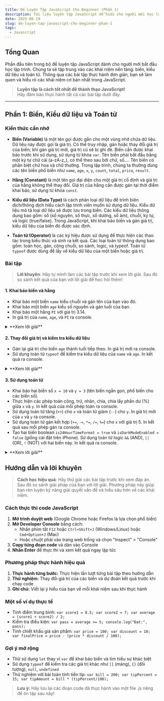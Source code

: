 ```yaml
---
title: Đề Luyện Tập JavaScript Cho Beginner (Phần 1)
description: Tài liệu luyện tập JavaScript dễ hiểu cho người mới học lập trình với các bài tập cơ bản về biến, kiểu dữ liệu và toán tử, sử dụng tên biến phổ biến.
date: 2025-06-19
slug: de-luyen-tap-javascript-cho-beginner-phan-1
tags:
  - Javascript
---
```


## Tổng Quan

Phần đầu tiên trong bộ đề luyện tập JavaScript dành cho người mới bắt đầu học lập trình. Chúng ta sẽ tập trung vào các khái niệm nền tảng: biến, kiểu dữ liệu và toán tử. Thông qua các bài tập thực hành đơn giản, bạn sẽ làm quen và hiểu rõ các khái niệm cơ bản nhất trong JavaScript.

> **Luyện tập là cách tốt nhất để thành thạo JavaScript!**  
> Hãy đảm bảo thực hành tất cả các bài tập dưới đây.

---

## Phần 1: Biến, Kiểu dữ liệu và Toán tử

### Kiến thức cần nhớ

- **Biến (Variable)** là một tên gọi được gắn cho một vùng nhớ chứa dữ liệu. Dữ liệu này được gọi là giá trị. Có thể truy nhập, gán hoặc thay đổi giá trị của biến; khi gán giá trị mới, giá trị cũ sẽ bị ghi đè. Biến cần được khai báo trước khi sử dụng, sử dụng từ khóa `var`. Tên biến phải bắt đầu bằng một ký tự chữ cái (a-zA-z_), có thể theo sau bởi chữ, số.... Tên biến có phân biệt chữ hoa và chữ thường. Trong lập trình, chúng ta thường dùng các tên biến phổ biến như `name`, `age`, `x`, `y`, `count`, `total`, `price`, `result`.

- **Hằng (Constant)** là một tên gọi đại diện cho một giá trị cố định và giá trị của hằng không thể thay đổi. Giá trị của hằng cần được gán tại thời điểm khai báo, sử dụng từ khóa `const`.

- **Kiểu dữ liệu (Data Type)** là cách phân loại dữ liệu để trình biên dịch/thông dịch hiểu cách lập trình viên muốn sử dụng dữ liệu. Kiểu dữ liệu mô tả loại dữ liệu sẽ được lưu trong biến. Các kiểu dữ liệu thông dụng bao gồm: số (số nguyên, số thực, số dương, số âm), chuỗi, ký tự, và logic (true/false). Trong JavaScript, khi khai báo biến và gán giá trị, kiểu dữ liệu của biến đó được xác định.

- **Toán tử (Operator)** là các ký hiệu được sử dụng để thực hiện các thao tác trong biểu thức và sinh ra kết quả. Các loại toán tử thông dụng bao gồm: toán học, gán, cộng chuỗi, so sánh, logic, và typeof. Toán tử `typeof` được dùng để lấy về kiểu dữ liệu của một biến hoặc giá trị.

### Bài tập

> **Lời khuyên**: Hãy tự mình làm các bài tập trước khi xem lời giải. Sau đó so sánh kết quả của bạn với lời giải để học hỏi thêm!

#### 1. Khai báo biến và hằng

- Khai báo một biến `name` kiểu chuỗi và gán tên của bạn vào đó.
- Khai báo một biến `age` kiểu số nguyên và gán tuổi của bạn.
- Khai báo một hằng `PI` với giá trị 3.14.
- In giá trị của `name`, `age`, và `PI` ra console.

<details>
<summary>**Xem lời giải**</summary>

```javascript
// Khai báo biến và hằng
var name = "WanBi";
var age = 30;
const PI = 3.14;

// In ra console
console.log("Tên:", name);
console.log("Tuổi:", age);
console.log("Giá trị PI:", PI);
```
</details>

#### 2. Thay đổi giá trị và kiểm tra kiểu dữ liệu

- Gán lại giá trị cho biến `age` thành tuổi tiếp theo. In giá trị mới ra console.
- Sử dụng toán tử `typeof` để kiểm tra kiểu dữ liệu của `name` và `age`. In kết quả ra console.

<details>
<summary>**Xem lời giải**</summary>

```javascript
// Gán lại giá trị
age = age + 1;    // Cách đầy đủ
// hoặc 
age += 1;         // Cách viết gọn hơn
console.log("Tuổi sau sinh nhật:", age);

// Kiểm tra kiểu dữ liệu
console.log("Kiểu dữ liệu của name:", typeof name);  // Kết quả: string
console.log("Kiểu dữ liệu của age:", typeof age);    // Kết quả: number
```
</details>

#### 3. Sử dụng toán tử

- Khai báo hai biến số `x = 10` và `y = 3` (tên biến ngắn gọn, phổ biến cho các biến số).
- Thực hiện các phép toán cộng, trừ, nhân, chia, chia lấy phần dư (%) giữa `x` và `y`. In kết quả của mỗi phép toán ra console.
- Sử dụng toán tử tăng (`++`) cho `x` và toán tử giảm (`--`) cho `y`. In giá trị mới của `x` và `y` ra console.
- Sử dụng toán tử gán kết hợp (`+=`, `-=`, `*=`, `/=`, `%=`) cho `x` với giá trị 5. In kết quả sau mỗi phép gán ra console.
- Tạo hai biến boolean `is24HourTimeFormat = true` và `isDarkModeEnabled = false` (giống cài đặt trên iPhone). Sử dụng toán tử logic `&&` (AND), `||` (OR), `!` (NOT) với hai biến này. In kết quả ra console.

<details>
<summary>**Xem lời giải**</summary>

```javascript
// Khai báo biến số
var x = 10;
var y = 3;

// Thực hiện phép toán cơ bản
console.log("x + y =", x + y);    // Kết quả: 13
console.log("x - y =", x - y);    // Kết quả: 7
console.log("x * y =", x * y);    // Kết quả: 30
console.log("x / y =", x / y);    // Kết quả: 3.3333...
console.log("x % y =", x % y);    // Kết quả: 1 (phần dư của 10 ÷ 3)

// Sử dụng toán tử tăng/giảm
x++;  // tăng x lên 1
y--;  // giảm y đi 1
console.log("x sau khi tăng:", x);  // Kết quả: 11
console.log("y sau khi giảm:", y);  // Kết quả: 2

// Sử dụng toán tử gán kết hợp
x += 5;  // x = x + 5
console.log("x += 5:", x);  // Kết quả: 16

x -= 5;  // x = x - 5
console.log("x -= 5:", x);  // Kết quả: 11

x *= 2;  // x = x * 2
console.log("x *= 2:", x);  // Kết quả: 22

x /= 2;  // x = x / 2
console.log("x /= 2:", x);  // Kết quả: 11

x %= 5;  // x = x % 5
console.log("x %= 5:", x);  // Kết quả: 1
```

**Toán tử logic với biến boolean - ví dụ cài đặt trên iPhone**

![Cài đặt màn hình & độ sáng](./cai-dat-man-hinh-va-do-sang.jpg)

```javascript
var isDarkModeEnabled = false;     // Chế độ tối: tắt
```

![Cài đặt Ngày & Giờ](./cai-dat-ngay-va-gio.jpg)

```javascript
var is24HourTimeFormat = true;     // Định dạng thời gian 24 giờ: bật

console.log("is24HourTimeFormat && isDarkModeEnabled:", is24HourTimeFormat && isDarkModeEnabled);  // AND: false
console.log("is24HourTimeFormat || isDarkModeEnabled:", is24HourTimeFormat || isDarkModeEnabled);  // OR: true
console.log("!is24HourTimeFormat:", !is24HourTimeFormat);  // NOT: false
console.log("!isDarkModeEnabled:", !isDarkModeEnabled);    // NOT: true
```
</details>

## Hướng dẫn và lời khuyên

> **Cách học hiệu quả**: Hãy thử giải các bài tập trước khi xem đáp án. Sau đó so sánh giải pháp của bạn với lời giải. Phương pháp này giúp bạn rèn luyện kỹ năng giải quyết vấn đề và hiểu sâu hơn về các khái niệm.

### Cách thực thi code JavaScript

1. **Mở trình duyệt web** (Google Chrome hoặc Firefox là lựa chọn phổ biến)
2. **Mở Developer Console** bằng cách:
   - Nhấn phím tắt `F12` hoặc `Ctrl+Shift+J` (Windows/Linux) hoặc `Cmd+Option+J` (Mac)
   - Hoặc chuột phải vào trang web trống và chọn "Inspect" > "Console"
3. **Copy từng đoạn code** và dán vào Console
4. **Nhấn Enter** để thực thi và xem kết quả ngay lập tức

### Phương pháp thực hành hiệu quả

1. **Thực hành từng bước:** Thực hiện lần lượt từng bài tập theo hướng dẫn
2. **Thử nghiệm:** Thay đổi giá trị của các biến và dự đoán kết quả trước khi chạy code
3. **Ghi chú:** Viết lại ý hiểu của bạn về mỗi khái niệm sau khi thực hành

### Một số ví dụ thực tế

- Tính điểm trung bình: `var score1 = 8.5; var score2 = 7; var average = (score1 + score2) / 2;`
- Kiểm tra điều kiện: `var pass = average >= 5; console.log("Đạt:", pass);`
- Tính chiết khấu giá sản phẩm: `var price = 100; var discount = 10; var finalPrice = price - (price * discount / 100);`

### Gợi ý mở rộng

- Thử sử dụng `let` thay vì `var` để khai báo biến và tìm hiểu sự khác biệt
- Sử dụng `typeof` để kiểm tra các giá trị khác như `[]` (mảng), `{}` (đối tượng), `null`, `undefined`
- Thử nghiệm với bài toán tính tiền tip: `var bill = 200; var tipPercent = 15; var tipAmount = bill * (tipPercent/100);`

> **Lưu ý:** Hãy lưu lại các đoạn code đã thực hành vào một file .js riêng để ôn tập sau này!